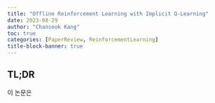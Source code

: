 ```yaml
---
title: "Offline Reinforcement Learning with Implicit Q-Learning"
date: 2023-08-29
author: "Chanseok Kang"
toc: true 
categories: [PaperReview, ReinforcementLearning]
title-block-banner: true
---
```


## TL;DR

이 논문은

